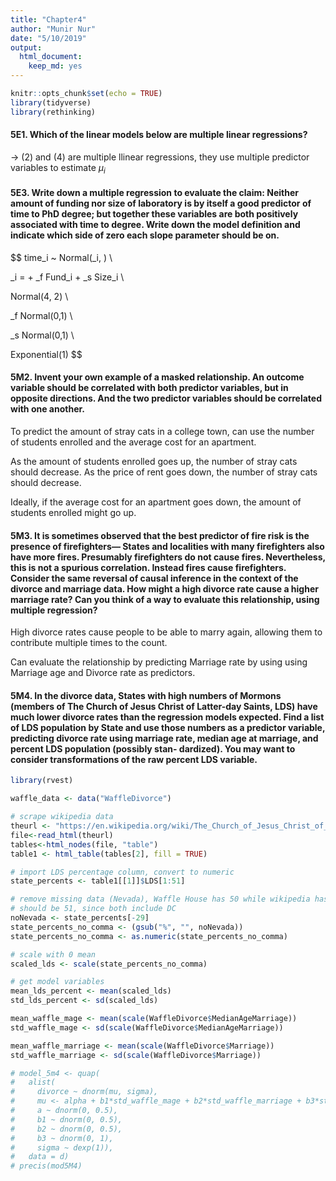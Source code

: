 ```yaml
---
title: "Chapter4"
author: "Munir Nur"
date: "5/10/2019"
output: 
  html_document: 
    keep_md: yes
---
```


```r
knitr::opts_chunk$set(echo = TRUE)
library(tidyverse)
library(rethinking)
```


#### 5E1. Which of the linear models below are multiple linear regressions?

-> (2) and (4) are multiple llinear regressions, they use multiple predictor variables to estimate $\mu_i$

#### 5E3. Write down a multiple regression to evaluate the claim: Neither amount of funding nor size of laboratory is by itself a good predictor of time to PhD degree; but together these variables are both positively associated with time to degree. Write down the model definition and indicate which side of zero each slope parameter should be on.

$$
time_i ~ Normal(\mu_i, \sigma) \\

\mu_i = \alpha + \beta_f Fund_i + \beta_s Size_i \\

\alpha \sim Normal(4, 2) \\

\beta_f \sim Normal(0,1) \\

\beta_s \sim Normal(0,1) \\

\sigma \sim Exponential(1)
$$

#### 5M2. Invent your own example of a masked relationship. An outcome variable should be correlated with both predictor variables, but in opposite directions. And the two predictor variables should be correlated with one another.

To predict the amount of stray cats in a college town, can use the number of students enrolled and the average cost for an apartment.

As the amount of students enrolled goes up, the number of stray cats should decrease.
As the price of rent goes down, the number of stray cats should decrease.

Ideally, if the average cost for an apartment goes down, the amount of students enrolled might go up.


#### 5M3. It is sometimes observed that the best predictor of fire risk is the presence of firefighters— States and localities with many firefighters also have more fires. Presumably firefighters do not cause fires. Nevertheless, this is not a spurious correlation. Instead fires cause firefighters. Consider the same reversal of causal inference in the context of the divorce and marriage data. How might a high divorce rate cause a higher marriage rate? Can you think of a way to evaluate this relationship, using multiple regression?

High divorce rates cause people to be able to marry again, allowing them to contribute multiple times to the count. 

Can evaluate the relationship by predicting Marriage rate by using using Marriage age and Divorce rate as predictors.

#### 5M4. In the divorce data, States with high numbers of Mormons (members of The Church of Jesus Christ of Latter-day Saints, LDS) have much lower divorce rates than the regression models expected. Find a list of LDS population by State and use those numbers as a predictor variable, predicting divorce rate using marriage rate, median age at marriage, and percent LDS population (possibly stan- dardized). You may want to consider transformations of the raw percent LDS variable.

```r
library(rvest)

waffle_data <- data("WaffleDivorce")

# scrape wikipedia data
theurl <- "https://en.wikipedia.org/wiki/The_Church_of_Jesus_Christ_of_Latter-day_Saints_membership_statistics_(United_States)"
file<-read_html(theurl)
tables<-html_nodes(file, "table")
table1 <- html_table(tables[2], fill = TRUE)

# import LDS percentage column, convert to numeric
state_percents <- table1[[1]]$LDS[1:51]

# remove missing data (Nevada), Waffle House has 50 while wikipedia has 51. 
# should be 51, since both include DC
noNevada <- state_percents[-29]
state_percents_no_comma <- (gsub("%", "", noNevada))
state_percents_no_comma <- as.numeric(state_percents_no_comma)

# scale with 0 mean
scaled_lds <- scale(state_percents_no_comma)

# get model variables
mean_lds_percent <- mean(scaled_lds)
std_lds_percent <- sd(scaled_lds)

mean_waffle_mage <- mean(scale(WaffleDivorce$MedianAgeMarriage))
std_waffle_mage <- sd(scale(WaffleDivorce$MedianAgeMarriage))

mean_waffle_marriage <- mean(scale(WaffleDivorce$Marriage))
std_waffle_marriage <- sd(scale(WaffleDivorce$Marriage))

# model_5m4 <- quap(
#   alist(
#     divorce ~ dnorm(mu, sigma),
#     mu <- alpha + b1*std_waffle_mage + b2*std_waffle_marriage + b3*std_lds_percent,
#     a ~ dnorm(0, 0.5),
#     b1 ~ dnorm(0, 0.5),
#     b2 ~ dnorm(0, 0.5),
#     b3 ~ dnorm(0, 1),
#     sigma ~ dexp(1)),
#   data = d)
# precis(mod5M4)









```
